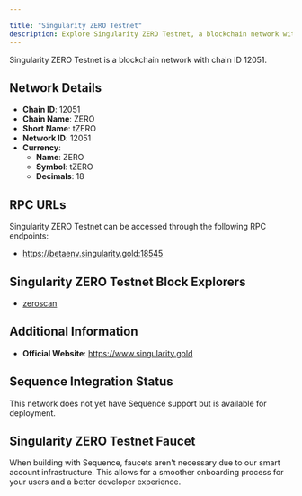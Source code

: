 ```yaml
---

title: "Singularity ZERO Testnet"
description: Explore Singularity ZERO Testnet, a blockchain network with chain ID 12051. Learn about its native currency, ZERO, and how to interact with the network.
---
```




Singularity ZERO Testnet is a blockchain network with chain ID 12051.

## Network Details

- **Chain ID**: 12051
- **Chain Name**: ZERO
- **Short Name**: tZERO
- **Network ID**: 12051
- **Currency**: 
  - **Name**: ZERO
  - **Symbol**: tZERO
  - **Decimals**: 18

## RPC URLs

Singularity ZERO Testnet can be accessed through the following RPC endpoints:

- https://betaenv.singularity.gold:18545

## Singularity ZERO Testnet Block Explorers

- [zeroscan](https://betaenv.singularity.gold:18002)

## Additional Information

- **Official Website**: https://www.singularity.gold

## Sequence Integration Status

This network does not yet have Sequence support but is available for deployment.

## Singularity ZERO Testnet Faucet

When building with Sequence, faucets aren't necessary due to our smart account infrastructure. This allows for a smoother onboarding process for your users and a better developer experience.
